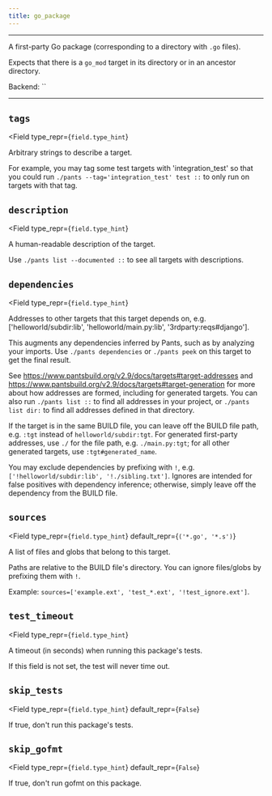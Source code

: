 ```yaml
---
title: go_package
---
```



---

A first-party Go package (corresponding to a directory with `.go` files).

Expects that there is a `go_mod` target in its directory or in an ancestor directory.

Backend: <span className="color--primary">``</span>

---

<span className={styles.options}>

## `tags`

<Field
    type_repr={`field.type_hint`}
>

Arbitrary strings to describe a target.

For example, you may tag some test targets with &#x27;integration_test&#x27; so that you could run `./pants --tag='integration_test' test ::` to only run on targets with that tag.

</Field>

## `description`

<Field
    type_repr={`field.type_hint`}
>

A human-readable description of the target.

Use `./pants list --documented ::` to see all targets with descriptions.

</Field>

## `dependencies`

<Field
    type_repr={`field.type_hint`}
>

Addresses to other targets that this target depends on, e.g. [&#x27;helloworld/subdir:lib&#x27;, &#x27;helloworld/main.py:lib&#x27;, &#x27;3rdparty:reqs#django&#x27;].

This augments any dependencies inferred by Pants, such as by analyzing your imports. Use `./pants dependencies` or `./pants peek` on this target to get the final result.

See https://www.pantsbuild.org/v2.9/docs/targets#target-addresses and https://www.pantsbuild.org/v2.9/docs/targets#target-generation for more about how addresses are formed, including for generated targets. You can also run `./pants list ::` to find all addresses in your project, or `./pants list dir:` to find all addresses defined in that directory.

If the target is in the same BUILD file, you can leave off the BUILD file path, e.g. `:tgt` instead of `helloworld/subdir:tgt`. For generated first-party addresses, use `./` for the file path, e.g. `./main.py:tgt`; for all other generated targets, use `:tgt#generated_name`.

You may exclude dependencies by prefixing with `!`, e.g. `['!helloworld/subdir:lib', '!./sibling.txt']`. Ignores are intended for false positives with dependency inference; otherwise, simply leave off the dependency from the BUILD file.

</Field>

## `sources`

<Field
    type_repr={`field.type_hint`}
    default_repr={`('*.go', '*.s')`}
>

A list of files and globs that belong to this target.

Paths are relative to the BUILD file&#x27;s directory. You can ignore files/globs by prefixing them with `!`.

Example: `sources=['example.ext', 'test_*.ext', '!test_ignore.ext']`.

</Field>

## `test_timeout`

<Field
    type_repr={`field.type_hint`}
>

A timeout (in seconds) when running this package&#x27;s tests.

If this field is not set, the test will never time out.

</Field>

## `skip_tests`

<Field
    type_repr={`field.type_hint`}
    default_repr={`False`}
>

If true, don&#x27;t run this package&#x27;s tests.

</Field>

## `skip_gofmt`

<Field
    type_repr={`field.type_hint`}
    default_repr={`False`}
>

If true, don&#x27;t run gofmt on this package.

</Field>



</span>